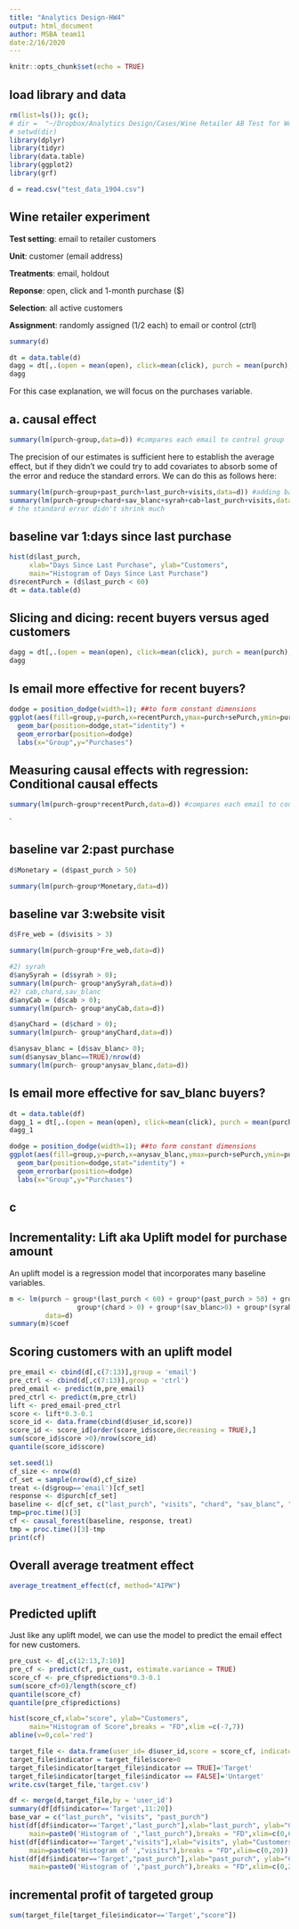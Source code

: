 ```yaml
---
title: "Analytics Design-HW4"
output: html_document
author: MSBA team11
date:2/16/2020
---
```


```r
knitr::opts_chunk$set(echo = TRUE)
```

## load library and data

```r
rm(list=ls()); gc();
# dir =  "~/Dropbox/Analytics Design/Cases/Wine Retailer AB Test for Workshop"
# setwd(dir)
library(dplyr)
library(tidyr)
library(data.table)
library(ggplot2)
library(grf)

d = read.csv("test_data_1904.csv")
```

## Wine retailer experiment

**Test setting**: email to retailer customers

**Unit**: customer (email address)

**Treatments**: email, holdout

**Reponse**: open, click and 1-month purchase (\$)

**Selection**: all active customers

**Assignment**: randomly assigned (1/2 each) to email or control (ctrl)


```r
summary(d)
```



```r
dt = data.table(d)
dagg = dt[,.(open = mean(open), click=mean(click), purch = mean(purch),seOpen = sd(open)/sqrt(.N), seClick=sd(click)/sqrt(.N), sePurch = sd(purch)/sqrt(.N),.N),by = .(group)]
dagg
```

For this case explanation, we will focus on the purchases variable. 


## a. causal effect 
```r
summary(lm(purch~group,data=d)) #compares each email to control group
```


The precision of our estimates is sufficient here to establish the average effect, but if they didn't we could try to add covariates to absorb some of the error and reduce the standard errors. We can do this as follows here:

```r
summary(lm(purch~group+past_purch+last_purch+visits,data=d)) #adding baseline variables as controls
summary(lm(purch~group+chard+sav_blanc+syrah+cab+last_purch+visits,data=d)) #adding controls
# the standard error didn't shrink much
```

## baseline var 1:days since last purchase
```r
hist(d$last_purch, 
     xlab="Days Since Last Purchase", ylab="Customers", 
     main="Histogram of Days Since Last Purchase")
d$recentPurch = (d$last_purch < 60)
dt = data.table(d)

```


## Slicing and dicing: recent buyers versus aged customers
```r
dagg = dt[,.(open = mean(open), click=mean(click), purch = mean(purch),seOpen = sd(open)/sqrt(.N), seClick=sd(click)/sqrt(.N), sePurch = sd(purch)/sqrt(.N),.N),by = .(group,recentPurch)]
dagg
```

## Is email more effective for recent buyers? 
```r
dodge = position_dodge(width=1); ##to form constant dimensions
ggplot(aes(fill=group,y=purch,x=recentPurch,ymax=purch+sePurch,ymin=purch-sePurch),data=dagg)+
  geom_bar(position=dodge,stat="identity") + 
  geom_errorbar(position=dodge)
  labs(x="Group",y="Purchases")
```




## Measuring causal effects with regression: Conditional causal effects
```r
summary(lm(purch~group*recentPurch,data=d)) #compares each email to control group
```
`

## baseline var 2:past purchase
```r
d$Monetary = (d$past_purch > 50)
```

```r
summary(lm(purch~group*Monetary,data=d))
```



## baseline var 3:website visit
```r
d$Fre_web = (d$visits > 3)
```

```r
summary(lm(purch~group*Fre_web,data=d))
```


```r
#2) syrah
d$anySyrah = (d$syrah > 0);
summary(lm(purch~ group*anySyrah,data=d))
#2) cab,chard,sav_blanc
d$anyCab = (d$cab > 0);
summary(lm(purch~ group*anyCab,data=d))

d$anyChard = (d$chard > 0);
summary(lm(purch~ group*anyChard,data=d))

d$anysav_blanc = (d$sav_blanc> 0);
sum(d$anysav_blanc==TRUE)/nrow(d)
summary(lm(purch~ group*anysav_blanc,data=d))

```



## Is email more effective for sav_blanc buyers? 
```r
dt = data.table(df)
dagg_1 = dt[,.(open = mean(open), click=mean(click), purch = mean(purch),seOpen = sd(open)/sqrt(.N), seClick=sd(click)/sqrt(.N), sePurch = sd(purch)/sqrt(.N),.N),by = .(group,anysav_blanc)]
dagg_1

dodge = position_dodge(width=1); ##to form constant dimensions
ggplot(aes(fill=group,y=purch,x=anysav_blanc,ymax=purch+sePurch,ymin=purch-sePurch),data=dagg_1)+
  geom_bar(position=dodge,stat="identity") +
  geom_errorbar(position=dodge)
  labs(x="Group",y="Purchases")
```


## c
## Incrementality: Lift aka Uplift model for purchase amount {.smaller}
An uplift model is a regression model that incorporates many baseline variables. 
```r
m <- lm(purch ~ group*(last_purch < 60) + group*(past_purch > 50) + group*(visits > 3) +
                 group*(chard > 0) + group*(sav_blanc>0) + group*(syrah>0) + group*(cab>0), 
         data=d)
summary(m)$coef
```

## Scoring customers with an uplift model
```r
pre_email <- cbind(d[,c(7:13)],group = 'email')
pre_ctrl <- cbind(d[,c(7:13)],group = 'ctrl')
pred_email <- predict(m,pre_email)
pred_ctrl <- predict(m,pre_ctrl)
lift <- pred_email-pred_ctrl
score <- lift*0.3-0.1
score_id <- data.frame(cbind(d$user_id,score))
score_id <- score_id[order(score_id$score,decreasing = TRUE),]
sum(score_id$score >0)/nrow(score_id)
quantile(score_id$score)
```


```r
set.seed(1)
cf_size <- nrow(d) 
cf_set = sample(nrow(d),cf_size)
treat <-(d$group=='email')[cf_set]
response <- d$purch[cf_set]
baseline <- d[cf_set, c("last_purch", "visits", "chard", "sav_blanc", "syrah", "cab")]
tmp=proc.time()[3]
cf <- causal_forest(baseline, response, treat)
tmp = proc.time()[3]-tmp
print(cf)
```

## Overall average treatment effect
```r
average_treatment_effect(cf, method="AIPW")
```

## Predicted uplift 
Just like any uplift model, we can use the model to predict the email effect for new customers. 
```r
pre_cust <- d[,c(12:13,7:10)]
pre_cf <- predict(cf, pre_cust, estimate.variance = TRUE)
score_cf <- pre_cf$predictions*0.3-0.1
sum(score_cf>0)/length(score_cf)
quantile(score_cf)
quantile(pre_cf$predictions)
```



```r
hist(score_cf,xlab="score", ylab="Customers", 
     main="Histogram of Score",breaks = "FD",xlim =c(-7,7))
abline(v=0,col='red')

```


```r
target_file <- data.frame(user_id= d$user_id,score = score_cf, indicator=NA)
target_file$indicator = target_file$score>0
target_file$indicator[target_file$indicator == TRUE]='Target'
target_file$indicator[target_file$indicator == FALSE]='Untarget'
write.csv(target_file,'target.csv')
```


```r
df <- merge(d,target_file,by = 'user_id')
summary(df[df$indicator=='Target',11:20])
base_var = c("last_purch", "visits", "past_purch")
hist(df[df$indicator=='Target',"last_purch"],xlab="last_purch", ylab="Customers", 
     main=paste0('Histogram of ',"last_purch"),breaks = "FD",xlim=c(0,600))
hist(df[df$indicator=='Target',"visits"],xlab="visits", ylab="Customers", 
     main=paste0('Histogram of ',"visits"),breaks = "FD",xlim=c(0,20))
hist(df[df$indicator=='Target',"past_purch"],xlab="past_purch", ylab="Customers", 
     main=paste0('Histogram of ',"past_purch"),breaks = "FD",xlim=c(0,200))
```

## incremental profit of targeted group
```r
sum(target_file[target_file$indicator=='Target',"score"])
```

